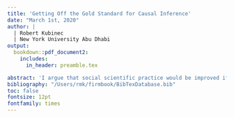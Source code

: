 ```yaml
---
title: 'Getting Off the Gold Standard for Causal Inference'
date: "March 1st, 2020"
author: |
  | Robert Kubinec
  | New York University Abu Dhabi
output: 
  bookdown::pdf_document2:
    includes:
      in_header: preamble.tex

abstract: 'I argue that social scientific practice would be improved if we abandoned the notion that a gold standard for causal inference exists. Instead, we should consider the three main inference modes--experimental approaches and the counterfactual theory, large-N observational studies, and qualitative process-tracing--as observable indicators of an unobserved latent construct, causality. Under ideal conditions, any of these three approaches provide strong, though not perfect, evidence of an important part of what we mean by causality. I also present the use of statistical entropy, or information theory, as a possible yardstick for evaluating research designs across the silver standards. Rather than dichotomize studies as either causal or descriptive, the concept of relative entropy instead emphasizes the relative causal knowledge gained from a given research finding.^[I thank David Waldner, Michael Poznansky, Kevin Munger, Andrew Gelman and Kosuke Imai for helpful comments on this manuscript.] **Word Count: 9,823 words**'
bibliography: "/Users/rmk/firmbook/BibTexDatabase.bib"
toc: false
fontsize: 12pt
fontfamily: times
---
```


